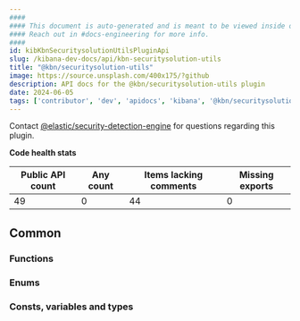 ```yaml
---
####
#### This document is auto-generated and is meant to be viewed inside our experimental, new docs system.
#### Reach out in #docs-engineering for more info.
####
id: kibKbnSecuritysolutionUtilsPluginApi
slug: /kibana-dev-docs/api/kbn-securitysolution-utils
title: "@kbn/securitysolution-utils"
image: https://source.unsplash.com/400x175/?github
description: API docs for the @kbn/securitysolution-utils plugin
date: 2024-06-05
tags: ['contributor', 'dev', 'apidocs', 'kibana', '@kbn/securitysolution-utils']
---
```




Contact [@elastic/security-detection-engine](https://github.com/orgs/elastic/teams/security-detection-engine) for questions regarding this plugin.

**Code health stats**

| Public API count  | Any count | Items lacking comments | Missing exports |
|-------------------|-----------|------------------------|-----------------|
| 49 | 0 | 44 | 0 |

## Common

### Functions
<DocDefinitionList data={kbnSecuritysolutionUtilsObj.common.functions}/>

### Enums
<DocDefinitionList data={kbnSecuritysolutionUtilsObj.common.enums}/>

### Consts, variables and types
<DocDefinitionList data={kbnSecuritysolutionUtilsObj.common.misc}/>

